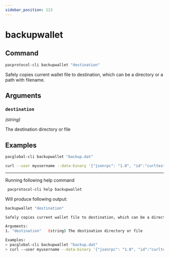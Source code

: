 ```yaml
---
sidebar_position: 113
---
```


# backupwallet
## Command

```bash
pacprotocol-cli backupwallet "destination"
```

Safely copies current wallet file to destination, which can be a directory or a path with filename.



## Arguments

### `destination` 
*(string)*

The destination directory or file


## Examples
```bash
pacglobal-cli backupwallet "backup.dat"
```

```bash
curl --user myusername --data-binary '{"jsonrpc": "1.0", "id":"curltest", "method": "backupwallet", "params": ["backup.dat"] }' -H 'content-type: text/plain;' http://127.0.0.1:1111/
```


___

Running following help command
```bash
 pacprotocol-cli help backupwallet
```
Will produce following output:


```bash
backupwallet "destination"

Safely copies current wallet file to destination, which can be a directory or a path with filename.

Arguments:
1. "destination"   (string) The destination directory or file

Examples:
> pacglobal-cli backupwallet "backup.dat"
> curl --user myusername --data-binary '{"jsonrpc": "1.0", "id":"curltest", "method": "backupwallet", "params": ["backup.dat"] }' -H 'content-type: text/plain;' http://127.0.0.1:1111/

```

